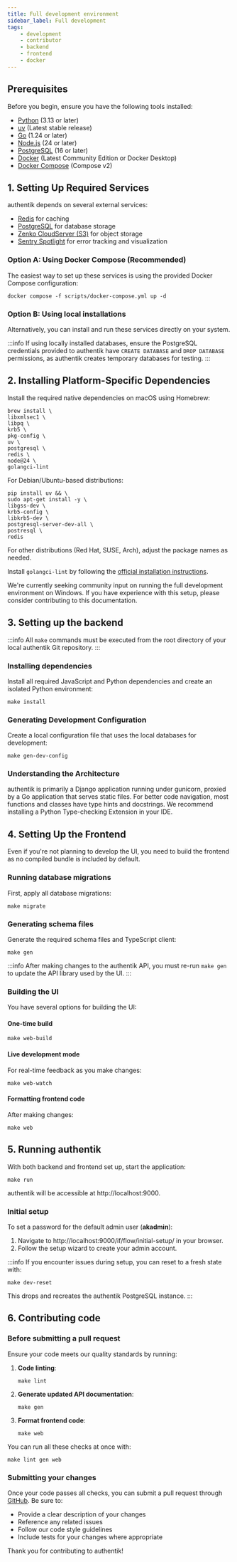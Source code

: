 ```yaml
---
title: Full development environment
sidebar_label: Full development
tags:
    - development
    - contributor
    - backend
    - frontend
    - docker
---
```



## Prerequisites

Before you begin, ensure you have the following tools installed:

- [Python](https://www.python.org/) (3.13 or later)
- [uv](https://docs.astral.sh/uv/getting-started/installation/) (Latest stable release)
- [Go](https://go.dev/) (1.24 or later)
- [Node.js](https://nodejs.org/en) (24 or later)
- [PostgreSQL](https://www.postgresql.org/) (16 or later)
- [Docker](https://www.docker.com/) (Latest Community Edition or Docker Desktop)
- [Docker Compose](https://docs.docker.com/compose/) (Compose v2)

## 1. Setting Up Required Services

authentik depends on several external services:

- [Redis](https://redis.io/) for caching
- [PostgreSQL](https://www.postgresql.org/) for database storage
- [Zenko CloudServer (S3)](https://www.zenko.io/cloudserver/) for object storage
- [Sentry Spotlight](https://spotlightjs.com/) for error tracking and visualization

### Option A: Using Docker Compose (Recommended)

The easiest way to set up these services is using the provided Docker Compose configuration:

```shell
docker compose -f scripts/docker-compose.yml up -d
```

### Option B: Using local installations

Alternatively, you can install and run these services directly on your system.

:::info
If using locally installed databases, ensure the PostgreSQL credentials provided to authentik have `CREATE DATABASE` and `DROP DATABASE` permissions, as authentik creates temporary databases for testing.
:::

## 2. Installing Platform-Specific Dependencies

<Tabs defaultValue="Mac">
<TabItem value="Mac">

Install the required native dependencies on macOS using Homebrew:

```shell
brew install \
libxmlsec1 \
libpq \
krb5 \
pkg-config \
uv \
postgresql \
redis \
node@24 \
golangci-lint
```

</TabItem>
<TabItem value="Linux">

For Debian/Ubuntu-based distributions:

```shell
pip install uv && \
sudo apt-get install -y \
libgss-dev \
krb5-config \
libkrb5-dev \
postgresql-server-dev-all \
postresql \
redis
```

For other distributions (Red Hat, SUSE, Arch), adjust the package names as needed.

Install `golangci-lint` by following the [official installation instructions](https://golangci-lint.run/welcome/install/#other-ci).

</TabItem>
<TabItem value="Windows">

We're currently seeking community input on running the full development environment on Windows. If you have experience with this setup, please consider contributing to this documentation.

</TabItem>
</Tabs>

## 3. Setting up the backend

:::info
All `make` commands must be executed from the root directory of your local authentik Git repository.
:::

### Installing dependencies

Install all required JavaScript and Python dependencies and create an isolated Python environment:

```shell
make install
```

### Generating Development Configuration

Create a local configuration file that uses the local databases for development:

```shell
make gen-dev-config
```

### Understanding the Architecture

authentik is primarily a Django application running under gunicorn, proxied by a Go application that serves static files.
For better code navigation, most functions and classes have type hints and docstrings. We recommend installing a Python Type-checking Extension in your IDE.

## 4. Setting Up the Frontend

Even if you're not planning to develop the UI, you need to build the frontend as no compiled bundle is included by default.

### Running database migrations

First, apply all database migrations:

```shell
make migrate
```

### Generating schema files

Generate the required schema files and TypeScript client:

```shell
make gen
```

:::info
After making changes to the authentik API, you must re-run `make gen` to update the API library used by the UI.
:::

### Building the UI

You have several options for building the UI:

#### One-time build

```shell
make web-build
```

#### Live development mode

For real-time feedback as you make changes:

```shell
make web-watch
```

#### Formatting frontend code

After making changes:

```shell
make web
```

## 5. Running authentik

With both backend and frontend set up, start the application:

```shell
make run
```

authentik will be accessible at http://localhost:9000.

### Initial setup

To set a password for the default admin user (**akadmin**):

1. Navigate to http://localhost:9000/if/flow/initial-setup/ in your browser.
2. Follow the setup wizard to create your admin account.

:::info
If you encounter issues during setup, you can reset to a fresh state with:

```shell
make dev-reset
```

This drops and recreates the authentik PostgreSQL instance.
:::

## 6. Contributing code

### Before submitting a pull request

Ensure your code meets our quality standards by running:

1. **Code linting**:

    ```shell
    make lint
    ```

2. **Generate updated API documentation**:

    ```shell
    make gen
    ```

3. **Format frontend code**:

    ```shell
    make web
    ```

You can run all these checks at once with:

```shell
make lint gen web
```

### Submitting your changes

Once your code passes all checks, you can submit a pull request through [GitHub](https://github.com/goauthentik/authentik/pulls). Be sure to:

- Provide a clear description of your changes
- Reference any related issues
- Follow our code style guidelines
- Include tests for your changes where appropriate

Thank you for contributing to authentik!

